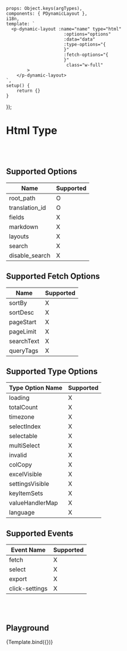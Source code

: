 
<Meta title='Data Display/Dynamic/Dynamic Layout/- Html'
      argTypes={getDynamicLayoutHtmlArgTypes()}/>


    props: Object.keys(argTypes),
    components: { PDynamicLayout },
    i18n,
    template: `
      <p-dynamic-layout :name="name" type="html"
                          :options="options"
                          :data="data"
                          :type-options="{
                          }"
                          :fetch-options="{
                          }"
                           class="w-full"
            >
        </p-dynamic-layout>
    `,
    setup() {
        return {}
    }
});


# Html Type
<br/>
<br/>

## Supported Options

| Name | Supported |
| ---- | ----------- |
| root_path | O |
| translation_id | O |
| fields | X |
| markdown | X |
| layouts | X |
| search | X |
| disable_search | X |


## Supported Fetch Options

| Name | Supported |
| ---- | ---- |
| sortBy | X |
| sortDesc | X |
| pageStart | X |
| pageLimit | X |
| searchText | X |
| queryTags | X |


## Supported Type Options

| Type Option Name | Supported |
| ---- | ---- |
| loading | X |
| totalCount | X |
| timezone | X |
| selectIndex | X |
| selectable | X |
| multiSelect | X |
| invalid | X |
| colCopy | X |
| excelVisible | X |
| settingsVisible | X |
| keyItemSets | X |
| valueHandlerMap | X |
| language | X |


## Supported Events

| Event Name | Supported |
| ---------- | ----------- |
| fetch | X |
| select | X |
| export | X |
| click-settings | X |


<br/>
<br/>

## Playground

<Canvas>
    <Story name="Playground" argTypes={{
        data: {
            name: 'data',
            type: {name: 'string'},
            defaultValue: '',
            control: {
                type: 'text'
            }
        }
    }} args={{
        type: 'html',
        data: mock.html.data,
        options: mock.html.options,
    }}>
        {Template.bind({})}
    </Story>
</Canvas>

<ArgsTable story="Playground"/>

<br/>
<br/>

